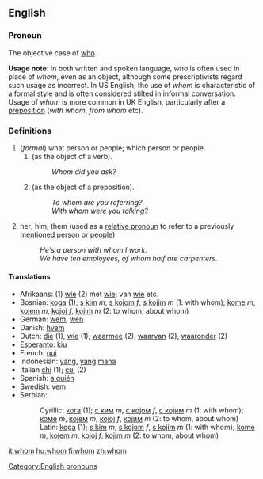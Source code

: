 ==English==

{{rank|tell|because|few|178|whom|love|far|seemed}}

===Pronoun===
The objective case of [[who]]. 

'''Usage note''': In both written and spoken language, ''who'' is often used in place of ''whom'', even as an object, although some prescriptivists regard such usage as incorrect. In US English, the use of ''whom'' is characteristic of a formal style and is often considered stilted in informal conversation. Usage of ''whom'' is more common in UK English, particularly after a [[preposition]] (''with whom'', ''from whom'' etc).

===Definitions===
#(''formal'') what person or people; which person or people.
##(as the object of a verb).
##:''Whom did you ask?''
##(as the object of a preposition).
##:''To whom are you referring?''
##:''With whom were you talking?''
#her; him; them (used as a [[relative pronoun]] to refer to a previously mentioned person or people)
#:''He's a person with whom I work.''
#:''We have ten employees, of whom half are carpenters.''
====Translations====
*Afrikaans: (1) [[wie]] (2) met [[wie]]; van [[wie]] etc.
*Bosnian: [[koga]] (1); [[s kim]] ''m'', [[s kojom]] ''f'', [[s kojim]] ''m'' (1: with whom); [[kome]] ''m'', [[kojem]] ''m'', [[kojoj]] ''f'', [[kojim]] ''m'' (2: to whom, about whom)
*German: [[wem]], [[wen]] 
*Danish: [[hvem]]
*Dutch: [[die]] (1), [[wie]] (1), [[waarmee]] (2), [[waarvan]] (2), [[waaronder]] (2)
*[[Esperanto]]: [[kiu]]
*French: [[qui]]
*Indonesian: [[yang]], [[yang]] [[mana]]
*Italian [[chi]] (1); [[cui]] (2)
*Spanish: [[a quién]]
*Swedish: [[vem]]
*Serbian:
*:Cyrillic: [[кога]] (1); [[с ким]] ''m'', [[с којом]] ''f'', [[с којим]] ''m'' (1: with whom); [[коме]] ''m'', [[којем]] ''m'', [[којој]] ''f'', [[којим]] ''m'' (2: to whom, about whom)
*:Latin: [[koga]] (1); [[s kim]] ''m'', [[s kojom]] ''f'', [[s kojim]] ''m'' (1: with whom); [[kome]] ''m'', [[kojem]] ''m'', [[kojoj]] ''f'', [[kojim]] ''m'' (2: to whom, about whom)

[[Category:English pronouns]]
[[it:whom]]
[[hu:whom]]
[[fi:whom]]
[[zh:whom]]